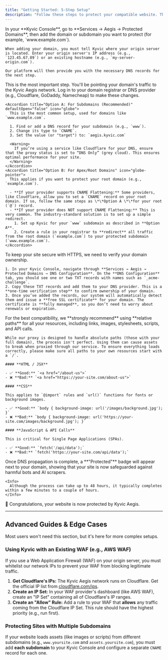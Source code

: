 ```yaml
---
title: "Getting Started: 5-Step Setup"
description: "Follow these steps to protect your compatible website. The entire process typically takes less than 10 minutes."
---
```


<Steps>
  <Step title="Step 1: Add Your Domain to Kyvic" titleSize="h2">
    In your **Kyvic Console**, go to **Services → Aegis → Protected Domains**, then add the domain or subdomain you want to protect (for example, `www.example.com`).

    When adding your domain, you must tell Kyvic where your origin server is located. Enter your origin server's IP address (e.g., `123.45.67.89`) or an existing hostname (e.g., `my-server-origin.com`).

    Our platform will then provide you with the necessary DNS records for the next step.
  </Step>
  <Step title="Step 2: Configure Your DNS" titleSize="h2">
    This is the most important step. You'll be pointing your domain's traffic to the Kyvic Aegis network. Log in to your domain registrar or DNS provider (e.g., Cloudflare, GoDaddy, Namecheap) to make these changes.

    <Accordion title="Option A: For Subdomains (Recommended)" defaultOpen="false" icon="globe">
      This is the most common setup, used for domains like `www.example.com`.

      1. Find or add a DNS record for your subdomain (e.g., `www`).
      2. Change its type to `CNAME`.
      3. Set the value (or "target") to: `aegis.kyvic.com`

      <Warning>
        If you’re using a service like Cloudflare for your DNS, ensure that the proxy status is set to “DNS Only” (grey cloud). This ensures optimal performance for your site.
      </Warning>
    </Accordion>
    <Accordion title="Option B: For Apex/Root Domains" icon="globe-pointer">
      This applies if you want to protect your root domain (e.g., `example.com`).

      - **If your provider supports CNAME Flattening:** Some providers, like Cloudflare, allow you to set a `CNAME` record on your root domain. If so, follow the same steps as \*\*Option A \*\*for your root (`@`) record.
      - **If your provider does NOT support CNAME Flattening:** This is very common. The industry-standard solution is to set up a simple redirect.
        1. Set up Kyvic for your `www` subdomain as described in **Option A**.
        2. Create a rule in your registrar to **redirect** all traffic from the root domain (`example.com`) to your protected subdomain (`www.example.com`).
    </Accordion>
  </Step>
  <Step title="Step 3: Activate Your SSL Certificate" titleSize="h2">
    To keep your site secure with HTTPS, we need to verify your domain ownership.

    1. In your Kyvic Console, navigate through **Services → Aegis → Protected Domains → DNS Configuration**. On the **DNS Configuration** tab, you should see one or two TXT records with names such as `_acme-challenge`.
    2. Copy these TXT records and add them to your DNS provider. This is a **one-time verification step** to confirm ownership of your domain.
    3. Once you’ve added the records, our system will automatically detect them and issue a **free SSL certificate** for your domain. The certificate is **fully managed**, so you don’t need to worry about renewals or expiration.
  </Step>
  <Step title="Step 4 (Recommended): Use Relative Paths for All Internal Resources" stepNumber={4} titleSize="h2">
    For the best compatibility, we **strongly recommend** using **relative paths** for all your resources, including links, images, stylesheets, scripts, and API calls.

    While our proxy is designed to handle absolute paths (those with your full domain), the process isn't perfect. Using them can cause assets to break when proxied through our service. To ensure everything loads correctly, please make sure all paths to your own resources start with a `/`.

    #### **HTML / JSX**

    - ✅ **Good:** `<a href="/about-us">`
    - ❌ **Bad:** `<a href="https://your-site.com/about-us">`

    #### **CSS**

    This applies to `@import` rules and `url()` functions for fonts or background images.

    - ✅ **Good:** `body { background-image: url('/images/background.jpg'); }`
    - ❌ **Bad:** `body { background-image: url('https://your-site.com/images/background.jpg'); }`

    #### **JavaScript & API Calls**

    This is critical for Single Page Applications (SPAs).

    - ✅ **Good:** `fetch('/api/data');`
    - ❌ **Bad:** `fetch('https://your-site.com/api/data');`
  </Step>
  <Step title="Step 5: Verifying Your Setup" stepNumber={5} titleSize="h2">
    Once DNS propagation is complete, a **"Protected"** badge will appear next to your domain, showing that your site is now safeguarded against harmful bots and AI scrapers.

    <Info>
      Although the process can take up to 48 hours, it typically completes within a few minutes to a couple of hours.
    </Info>
  </Step>
  <Step title="That's it! Your are all set!" icon="party-horn" titleSize="h2">
    <Check>
      🥳 Congratulations, your website is now protected by Kyvic Aegis.
    </Check>
  </Step>
</Steps>

---

## Advanced Guides & Edge Cases

Most users won't need this section, but it's here for more complex setups.

### Using Kyvic with an Existing WAF (e.g., AWS WAF)

If you use a Web Application Firewall (WAF) on your origin server, you must whitelist our network IPs to prevent your WAF from blocking legitimate traffic.

1. **Get Cloudflare's IPs:** The Kyvic Aegis network runs on Cloudflare. Get the official IP list from [cloudflare.com/ips](https://www.cloudflare.com/ips).
2. **Create an IP Set:** In your WAF provider's dashboard (like AWS WAF), create an "IP Set" containing all of Cloudflare's IP ranges.
3. **Create an "Allow" Rule:** Add a rule to your WAF that **allows** any traffic coming from the Cloudflare IP Set. This rule should have the highest priority (e.g., run first).

### Protecting Sites with Multiple Subdomains

If your website loads assets (like images or scripts) from different subdomains (e.g., `www.yoursite.com` and `assets.yoursite.com`), you must add **each subdomain** to your Kyvic Console and configure a separate `CNAME` record for each one.